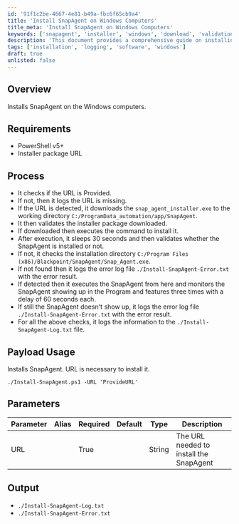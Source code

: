 ```yaml
---
id: '91f1c2be-4667-4e81-b49a-fbc6f65cb9a4'
title: 'Install SnapAgent on Windows Computers'
title_meta: 'Install SnapAgent on Windows Computers'
keywords: ['snapagent', 'installer', 'windows', 'download', 'validation', 'installation', 'logging']
description: 'This document provides a comprehensive guide on installing SnapAgent on Windows computers using a PowerShell script. It outlines the requirements, process, parameters, and expected outputs, ensuring users can successfully install SnapAgent by providing the necessary URL.'
tags: ['installation', 'logging', 'software', 'windows']
draft: true
unlisted: false
---
```

## Overview

Installs SnapAgent on the Windows computers.

## Requirements

- PowerShell v5+
- Installer package URL

## Process

- It checks if the URL is Provided.
- If not, then it logs the URL is missing.
- If the URL is detected, it downloads the `snap_agent_installer.exe` to the working directory `C:/ProgramData_automation/app/SnapAgent`.
- It then validates the installer package downloaded.
- If downloaded then executes the command to install it.
- After execution, it sleeps 30 seconds and then validates whether the SnapAgent is installed or not.
- If not, it checks the installation directory `C:/Program Files (x86)/Blackpoint/SnapAgent/Snap_Agent.exe`.
- If not found then it logs the error log file `./Install-SnapAgent-Error.txt` with the error result.
- If detected then it executes the SnapAgent from here and monitors the SnapAgent showing up in the Program and features three times with a delay of 60 seconds each.
- If still the SnapAgent doesn't show up, it logs the error log file `./Install-SnapAgent-Error.txt` with the error result.
- For all the above checks, it logs the information to the `./Install-SnapAgent-Log.txt` file.

## Payload Usage

Installs SnapAgent. URL is necessary to install it.

```
./Install-SnapAgent.ps1 -URL 'ProvideURL'
```

## Parameters

| Parameter | Alias | Required | Default | Type   | Description                                           |
|-----------|-------|----------|---------|--------|-------------------------------------------------------|
| URL       |       | True     |         | String | The URL needed to install the SnapAgent               |

## Output

- `./Install-SnapAgent-Log.txt`
- `./Install-SnapAgent-Error.txt`













